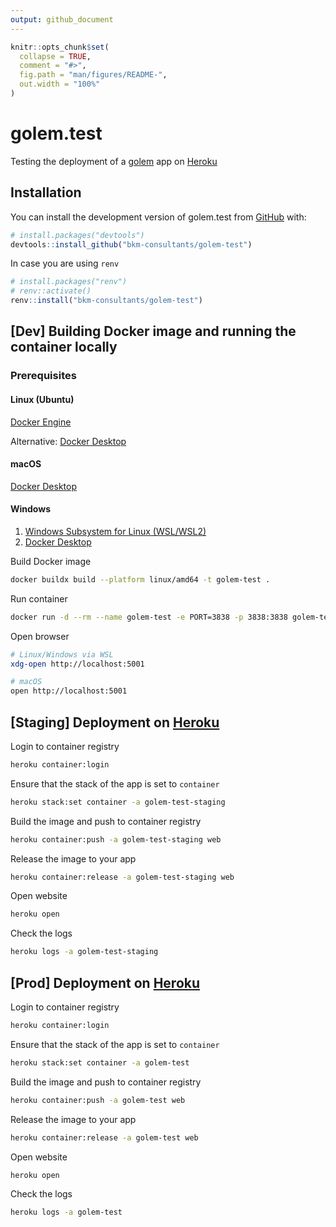 ```yaml
---
output: github_document
---
```


<!-- README.md is generated from README.Rmd. Please edit that file -->

```r
knitr::opts_chunk$set(
  collapse = TRUE,
  comment = "#>",
  fig.path = "man/figures/README-",
  out.width = "100%"
)
```

# golem.test

<!-- badges: start -->
<!-- badges: end -->

Testing the deployment of a [golem](https://thinkr-open.github.io/golem/) app on [Heroku](https://www.heroku.com/)

## Installation

You can install the development version of golem.test from [GitHub](https://github.com/) with:

```r
# install.packages("devtools")
devtools::install_github("bkm-consultants/golem-test")
```

In case you are using `renv`

```r
# install.packages("renv")
# renv::activate()
renv::install("bkm-consultants/golem-test")
```

## [Dev] Building Docker image and running the container locally

### Prerequisites

#### Linux (Ubuntu)

[Docker Engine](https://docs.docker.com/engine/install/ubuntu/)

Alternative: [Docker Desktop](https://docs.docker.com/desktop/linux/install/)

#### macOS

[Docker Desktop](https://docs.docker.com/desktop/mac/install/)    

#### Windows

1. [Windows Subsystem for Linux (WSL/WSL2)](https://docs.microsoft.com/en-us/windows/wsl/install)
1. [Docker Desktop](https://docs.docker.com/desktop/windows/install/)
    
Build Docker image

```bash
docker buildx build --platform linux/amd64 -t golem-test .
```

Run container

```bash
docker run -d --rm --name golem-test -e PORT=3838 -p 3838:3838 golem-test
```

Open browser

```bash
# Linux/Windows via WSL
xdg-open http://localhost:5001 

# macOS
open http://localhost:5001
```

## [Staging] Deployment on [Heroku](heroku.com/)

Login to container registry

```bash
heroku container:login
```

Ensure that the stack of the app is set to `container`

```bash
heroku stack:set container -a golem-test-staging
```

Build the image and push to container registry

```bash
heroku container:push -a golem-test-staging web
```

Release the image to your app

```bash
heroku container:release -a golem-test-staging web
```

Open website

```bash
heroku open
```

Check the logs

```bash
heroku logs -a golem-test-staging
```


## [Prod] Deployment on [Heroku](heroku.com/)

Login to container registry

```bash
heroku container:login
```

Ensure that the stack of the app is set to `container`

```bash
heroku stack:set container -a golem-test
```

Build the image and push to container registry

```bash
heroku container:push -a golem-test web
```

Release the image to your app

```bash
heroku container:release -a golem-test web
```

Open website

```bash
heroku open
```

Check the logs

```bash
heroku logs -a golem-test
```
